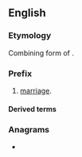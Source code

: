 {{also|gamo|gāmo|-gamo}}
==English==

===Etymology===
Combining form of {{etyl|grc|en}} {{m|grc|γάμος}}.

===Prefix===
{{head|en|prefix}}

# [[marriage]].

====Derived terms====
{{prefixsee|en}}

===Anagrams===
* {{anagrams|en|a=agmo|AMOG|GOMA|Goma|goam|ogam}}